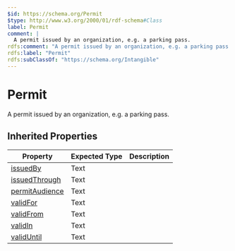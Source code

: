 ```yaml
---
$id: https://schema.org/Permit
$type: http://www.w3.org/2000/01/rdf-schema#Class
label: Permit
comment: |
  A permit issued by an organization, e.g. a parking pass.
rdfs:comment: "A permit issued by an organization, e.g. a parking pass."
rdfs:label: "Permit"
rdfs:subClassOf: "https://schema.org/Intangible"
---
```


# Permit

A permit issued by an organization, e.g. a parking pass.

## Inherited Properties

| Property | Expected Type | Description |
| --- | --- | --- |
| [issuedBy](https://schema.org/issuedBy) | Text |  |
| [issuedThrough](https://schema.org/issuedThrough) | Text |  |
| [permitAudience](https://schema.org/permitAudience) | Text |  |
| [validFor](https://schema.org/validFor) | Text |  |
| [validFrom](https://schema.org/validFrom) | Text |  |
| [validIn](https://schema.org/validIn) | Text |  |
| [validUntil](https://schema.org/validUntil) | Text |  |
